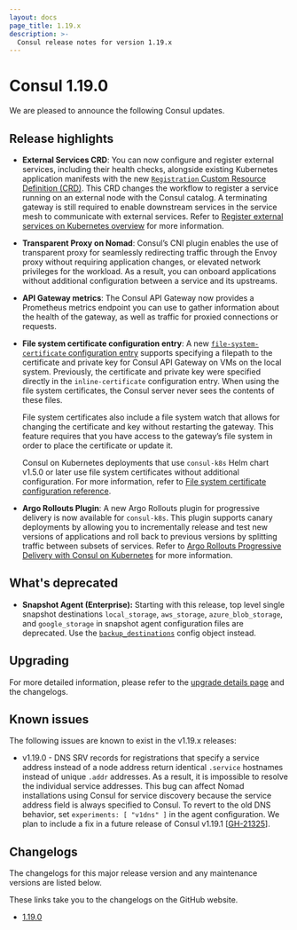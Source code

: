 ```yaml
---
layout: docs
page_title: 1.19.x
description: >-
  Consul release notes for version 1.19.x
---
```


# Consul 1.19.0

We are pleased to announce the following Consul updates.

## Release highlights

- **External Services CRD**: You can now configure and register external services, including their health checks, alongside existing Kubernetes application manifests with the new [`Registration` Custom Resource Definition (CRD)](/consul/docs/connect/config-entries/registration). This CRD changes the workflow to register a service running on an external node with the Consul catalog. A terminating gateway is still required to enable downstream services in the service mesh to communicate with external services. Refer to [Register external services on Kubernetes overview](/consul/docs/k8s/deployment-configurations/external-service) for more information.

- **Transparent Proxy on Nomad**: Consul’s CNI plugin enables the use of transparent proxy for seamlessly redirecting traffic through the Envoy proxy without requiring application changes, or elevated network privileges for the workload. As a result, you can onboard applications without additional configuration between a service and its upstreams.

- **API Gateway metrics**: The Consul API Gateway now provides a Prometheus metrics endpoint you can use to gather information about the health of the gateway, as well as traffic for proxied connections or requests.

- **File system certificate configuration entry**: A new [`file-system-certificate` configuration entry](/consul/docs/connect/config-entries/file-system-certificate) supports specifying a filepath to the certificate and private key for Consul API Gateway on VMs on the local system. Previously, the certificate and private key were specified directly in the `inline-certificate` configuration entry. When using the file system certificates, the Consul server never sees the contents of these files. 

  File system certificates also include a file system watch that allows for changing the certificate and key without restarting the gateway. This feature requires that you have access to the gateway’s file system in order to place the certificate or update it.

  Consul on Kubernetes deployments that use `consul-k8s` Helm chart v1.5.0 or later use file system certificates without additional configuration. For more information, refer to [File system certificate configuration reference](/consul/docs/connect/config-entries/file-system-certificate).

- **Argo Rollouts Plugin**: A new Argo Rollouts plugin for progressive delivery is now available for `consul-k8s`. This plugin supports canary deployments by allowing you to incrementally release and test new versions of applications and roll back to previous versions by splitting traffic between subsets of services. Refer to [Argo Rollouts Progressive Delivery with Consul on Kubernetes](/consul/docs/k8s/deployment-configurations/argo-rollouts-configuration) for more information. 

## What's deprecated

- **Snapshot Agent (Enterprise):** Starting with this release, top level single snapshot destinations `local_storage`, `aws_storage`, `azure_blob_storage`, and `google_storage` in snapshot agent configuration files are deprecated. Use the [`backup_destinations`](/consul/commands/snapshot/agent#config-file) config object instead. 

## Upgrading

For more detailed information, please refer to the [upgrade details page](/consul/docs/upgrading/upgrade-specific) and the changelogs.

## Known issues

The following issues are known to exist in the v1.19.x releases:

- v1.19.0 - DNS SRV records for registrations that specify a service address instead of a node address return identical `.service` hostnames instead of unique `.addr` addresses.
    As a result, it is impossible to resolve the individual service addresses.
    This bug can affect Nomad installations using Consul for service discovery because the service address field is always specified to Consul.
    To revert to the old DNS behavior, set `experiments: [ "v1dns" ]` in the agent configuration.
    We plan to include a fix in a future release of Consul v1.19.1 [[GH-21325](https://github.com/hashicorp/consul/issues/21325)].

## Changelogs

The changelogs for this major release version and any maintenance versions are listed below.

<Note> These links take you to the changelogs on the GitHub website. </Note>

- [1.19.0](https://github.com/hashicorp/consul/releases/tag/v1.19.0)
